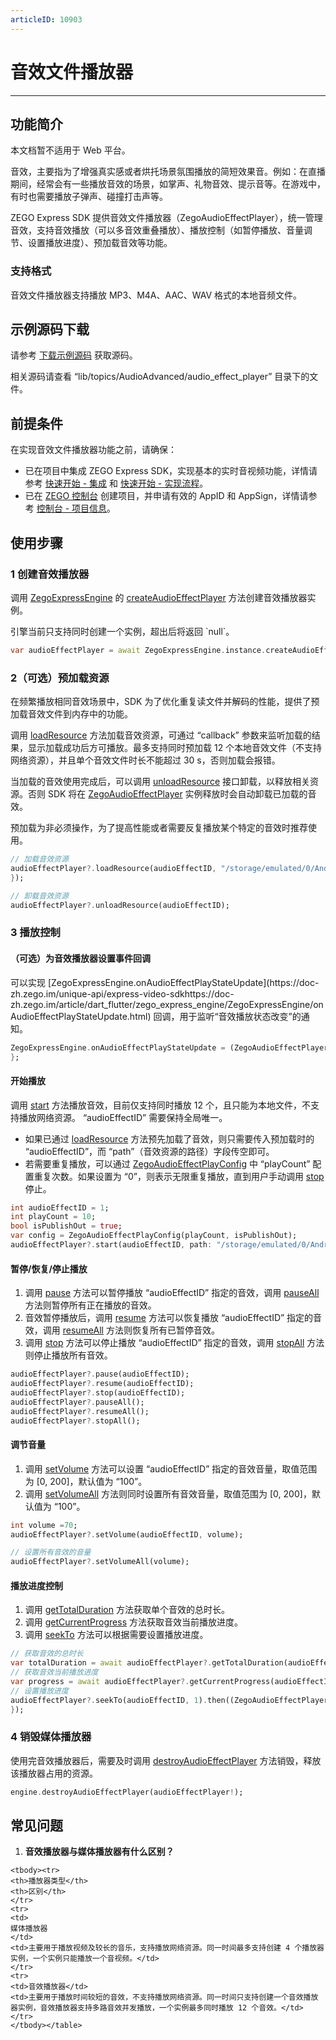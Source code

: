 ```yaml
---
articleID: 10903
---
```

# 音效文件播放器

- - -

## 功能简介

<Warning title="注意">

本文档暂不适用于 Web 平台。

</Warning>


音效，主要指为了增强真实感或者烘托场景氛围播放的简短效果音。例如：在直播期间，经常会有一些播放音效的场景，如掌声、礼物音效、提示音等。在游戏中，有时也需要播放子弹声、碰撞打击声等。

ZEGO Express SDK 提供音效文件播放器（ZegoAudioEffectPlayer），统一管理音效，支持音效播放（可以多音效重叠播放）、播放控制（如暂停播放、音量调节、设置播放进度）、预加载音效等功能。


### 支持格式

音效文件播放器支持播放 MP3、M4A、AAC、WAV 格式的本地音频文件。

## 示例源码下载

请参考 [下载示例源码](!DownloadDemo/DownloadDemo) 获取源码。

相关源码请查看 “lib/topics/AudioAdvanced/audio_effect_player” 目录下的文件。

## 前提条件

在实现音效文件播放器功能之前，请确保：

- 已在项目中集成 ZEGO Express SDK，实现基本的实时音视频功能，详情请参考 [快速开始 - 集成](!Integration/SDK_Integration) 和 [快速开始 - 实现流程](!Integration/Solution_Implementation)。
- 已在 [ZEGO 控制台](https://console.zego.im) 创建项目，并申请有效的 AppID 和 AppSign，详情请参考 [控制台 - 项目信息](/console/project-info)。


## 使用步骤

### 1 创建音效播放器

调用 [ZegoExpressEngine](https://doc-zh.zego.im/unique-api/express-video-sdkhttps://doc-zh.zego.im/article/dart_flutter/zego_express_engine/ZegoExpressEngine-class.html) 的 [createAudioEffectPlayer](https://doc-zh.zego.im/unique-api/express-video-sdkhttps://doc-zh.zego.im/article/dart_flutter/zego_express_engine/ZegoExpressEngineAudioEffectPlayer/createAudioEffectPlayer.html) 方法创建音效播放器实例。

<Warning title="注意">
引擎当前只支持同时创建一个实例，超出后将返回 `null`。
</Warning>



```dart
var audioEffectPlayer = await ZegoExpressEngine.instance.createAudioEffectPlayer();
```
### 2（可选）预加载资源

<Accordion title="预加载资源" defaultOpen="false">
在频繁播放相同音效场景中，SDK 为了优化重复读文件并解码的性能，提供了预加载音效文件到内存中的功能。

调用  [loadResource](https://doc-zh.zego.im/unique-api/express-video-sdkhttps://doc-zh.zego.im/article/dart_flutter/zego_express_engine/ZegoAudioEffectPlayer/loadResource.html) 方法加载音效资源，可通过 “callback” 参数来监听加载的结果，显示加载成功后方可播放。最多支持同时预加载 12 个本地音效文件（不支持网络资源），并且单个音效文件时长不能超过 30 s，否则加载会报错。

当加载的音效使用完成后，可以调用 [unloadResource](https://doc-zh.zego.im/unique-api/express-video-sdkhttps://doc-zh.zego.im/article/dart_flutter/zego_express_engine/ZegoAudioEffectPlayer/unloadResource.html) 接口卸载，以释放相关资源。否则 SDK 将在 [ZegoAudioEffectPlayer](https://doc-zh.zego.im/unique-api/express-video-sdkhttps://doc-zh.zego.im/article/dart_flutter/zego_express_engine/ZegoAudioEffectPlayer-class.html) 实例释放时会自动卸载已加载的音效。

<Note title="说明">

预加载为非必须操作，为了提高性能或者需要反复播放某个特定的音效时推荐使用。

</Note>



```dart
// 加载音效资源
audioEffectPlayer?.loadResource(audioEffectID, "/storage/emulated/0/Android/data/im.zego.express.example.video/files/3-s.mp3").then((ZegoAudioEffectPlayerLoadResourceResult result) {
});

// 卸载音效资源
audioEffectPlayer?.unloadResource(audioEffectID);
```
</Accordion>

### 3 播放控制

<h4>（可选）为音效播放器设置事件回调</h4>

<Accordion title="音效播放器事件回调设置" defaultOpen="false">
可以实现 [ZegoExpressEngine.onAudioEffectPlayStateUpdate](https://doc-zh.zego.im/unique-api/express-video-sdkhttps://doc-zh.zego.im/article/dart_flutter/zego_express_engine/ZegoExpressEngine/onAudioEffectPlayStateUpdate.html) 回调，用于监听“音效播放状态改变”的通知。

```dart
ZegoExpressEngine.onAudioEffectPlayStateUpdate = (ZegoAudioEffectPlayer audioEffectPlayer, int audioEffectID, ZegoAudioEffectPlayState state, int errorCode) {
};
```
</Accordion>


<h4>开始播放</h4>

调用 [start](https://doc-zh.zego.im/unique-api/express-video-sdkhttps://doc-zh.zego.im/article/dart_flutter/zego_express_engine/ZegoAudioEffectPlayer/start.html) 方法播放音效，目前仅支持同时播放 12 个，且只能为本地文件，不支持播放网络资源。 “audioEffectID” 需要保持全局唯一。

* 如果已通过 [loadResource](https://doc-zh.zego.im/unique-api/express-video-sdkhttps://doc-zh.zego.im/article/dart_flutter/zego_express_engine/ZegoAudioEffectPlayer/loadResource.html) 方法预先加载了音效，则只需要传入预加载时的 “audioEffectID”，而 “path”（音效资源的路径）字段传空即可。
* 若需要重复播放，可以通过 [ZegoAudioEffectPlayConfig](https://doc-zh.zego.im/unique-api/express-video-sdkhttps://doc-zh.zego.im/article/dart_flutter/zego_express_engine/ZegoAudioEffectPlayConfig-class.html) 中 “playCount” 配置重复次数。如果设置为 “0”，则表示无限重复播放，直到用户手动调用 [stop](https://doc-zh.zego.im/article/api?doc=Express_Video_SDK_API~Java_android~class~im-zego-zegoexpress-zego-audio-effect-player#stop) 停止。

```dart
int audioEffectID = 1;
int playCount = 10;
bool isPublishOut = true;
var config = ZegoAudioEffectPlayConfig(playCount, isPublishOut);
audioEffectPlayer?.start(audioEffectID, path: "/storage/emulated/0/Android/data/im.zego.express.example.video/files/3-s.mp3", config: config);

```

<h4>暂停/恢复/停止播放</h4>

1. 调用 [pause](https://doc-zh.zego.im/unique-api/express-video-sdkhttps://doc-zh.zego.im/article/dart_flutter/zego_express_engine/ZegoAudioEffectPlayer/pause.html) 方法可以暂停播放 “audioEffectID” 指定的音效，调用 [pauseAll](https://doc-zh.zego.im/unique-api/express-video-sdkhttps://doc-zh.zego.im/article/dart_flutter/zego_express_engine/ZegoAudioEffectPlayer/pauseAll.html) 方法则暂停所有正在播放的音效。
2. 音效暂停播放后，调用 [resume](https://doc-zh.zego.im/unique-api/express-video-sdkhttps://doc-zh.zego.im/article/dart_flutter/zego_express_engine/ZegoAudioEffectPlayer/resume.html) 方法可以恢复播放 “audioEffectID” 指定的音效，调用 [resumeAll](https://doc-zh.zego.im/unique-api/express-video-sdkhttps://doc-zh.zego.im/article/dart_flutter/zego_express_engine/ZegoAudioEffectPlayer/resumeAll.html) 方法则恢复所有已暂停音效。
3. 调用 [stop](https://doc-zh.zego.im/unique-api/express-video-sdkhttps://doc-zh.zego.im/article/dart_flutter/zego_express_engine/ZegoAudioEffectPlayer/stop.html) 方法可以停止播放 “audioEffectID” 指定的音效，调用 [stopAll](https://doc-zh.zego.im/unique-api/express-video-sdkhttps://doc-zh.zego.im/article/dart_flutter/zego_express_engine/ZegoAudioEffectPlayer/stopAll.html) 方法则停止播放所有音效。

```dart
audioEffectPlayer?.pause(audioEffectID);
audioEffectPlayer?.resume(audioEffectID);
audioEffectPlayer?.stop(audioEffectID);
audioEffectPlayer?.pauseAll();
audioEffectPlayer?.resumeAll();
audioEffectPlayer?.stopAll();
```

<h4>调节音量</h4>

1. 调用 [setVolume](https://doc-zh.zego.im/unique-api/express-video-sdkhttps://doc-zh.zego.im/article/dart_flutter/zego_express_engine/ZegoAudioEffectPlayer/setVolume.html) 方法可以设置 “audioEffectID” 指定的音效音量，取值范围为 [0, 200]，默认值为 “100”。
2. 调用 [setVolumeAll](https://doc-zh.zego.im/unique-api/express-video-sdkhttps://doc-zh.zego.im/article/dart_flutter/zego_express_engine/ZegoAudioEffectPlayer/setVolumeAll.html) 方法则同时设置所有音效音量，取值范围为 [0, 200]，默认值为 “100”。

```dart
int volume =70;
audioEffectPlayer?.setVolume(audioEffectID, volume);

// 设置所有音效的音量
audioEffectPlayer?.setVolumeAll(volume);
```

<h4>播放进度控制</h4>

1. 调用 [getTotalDuration](https://doc-zh.zego.im/unique-api/express-video-sdkhttps://doc-zh.zego.im/article/dart_flutter/zego_express_engine/ZegoAudioEffectPlayer/getTotalDuration.html) 方法获取单个音效的总时长。
2. 调用 [getCurrentProgress](https://doc-zh.zego.im/unique-api/express-video-sdkhttps://doc-zh.zego.im/article/dart_flutter/zego_express_engine/ZegoAudioEffectPlayer/getCurrentProgress.html) 方法获取音效当前播放进度。
3. 调用 [seekTo](https://doc-zh.zego.im/unique-api/express-video-sdkhttps://doc-zh.zego.im/article/dart_flutter/zego_express_engine/ZegoAudioEffectPlayer/seekTo.html) 方法可以根据需要设置播放进度。

```dart
// 获取音效的总时长
var totalDuration = await audioEffectPlayer?.getTotalDuration(audioEffectID);
// 获取音效当前播放进度
var progress = await audioEffectPlayer?.getCurrentProgress(audioEffectID);
// 设置播放进度
audioEffectPlayer?.seekTo(audioEffectID, 1).then((ZegoAudioEffectPlayerSeekToResult result) {
});
```

### 4 销毁媒体播放器

使用完音效播放器后，需要及时调用 [destroyAudioEffectPlayer](https://doc-zh.zego.im/unique-api/express-video-sdkhttps://doc-zh.zego.im/article/dart_flutter/zego_express_engine/ZegoExpressEngineAudioEffectPlayer/destroyAudioEffectPlayer.html) 方法销毁，释放该播放器占用的资源。

```dart
engine.destroyAudioEffectPlayer(audioEffectPlayer!);
```

## 常见问题

1. **音效播放器与媒体播放器有什么区别？**

<table>

    <tbody><tr>
    <th>播放器类型</th>
    <th>区别</th>
    </tr>
    <tr>
    <td>
    媒体播放器
    </td>
    <td>主要用于播放视频及较长的音乐，支持播放网络资源。同一时间最多支持创建 4 个播放器实例，一个实例只能播放一个音视频。</td>
    </tr>
    <tr>
    <td>音效播放器</td>
    <td>主要用于播放时间较短的音效，不支持播放网络资源。同一时间只支持创建一个音效播放器实例，音效播放器支持多路音效并发播放，一个实例最多同时播放 12 个音效。</td>
    </tr>
    </tbody></table>
